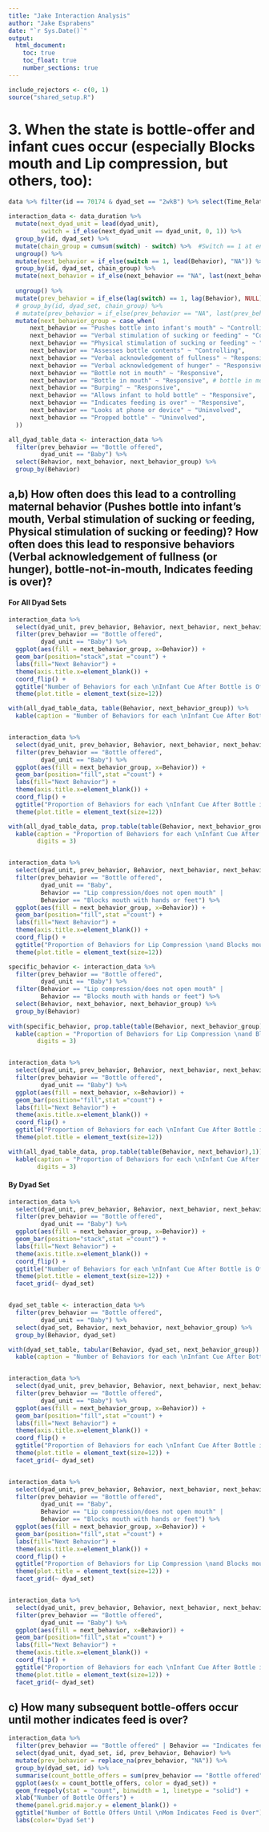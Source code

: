 ```yaml
---
title: "Jake Interaction Analysis"
author: "Jake Esprabens"
date: "`r Sys.Date()`"
output:
  html_document:
    toc: true
    toc_float: true
    number_sections: true
---
```


```r
include_rejectors <- c(0, 1)
source("shared_setup.R")
```

# 3. When the state is bottle-offer and infant cues occur (especially Blocks mouth and Lip compression, but others, too):


```r
data %>% filter(id == 70174 & dyad_set == "2wkB") %>% select(Time_Relative_sf, Duration_sf, Behavior)
```

```r
interaction_data <- data_duration %>% 
  mutate(next_dyad_unit = lead(dyad_unit),
         switch = if_else(next_dyad_unit == dyad_unit, 0, 1)) %>% 
  group_by(id, dyad_set) %>% 
  mutate(chain_group = cumsum(switch) - switch) %>%  #Switch == 1 at end of group, chain group changes at start of new group
  ungroup() %>% 
  mutate(next_behavior = if_else(switch == 1, lead(Behavior), "NA")) %>% 
  group_by(id, dyad_set, chain_group) %>% 
  mutate(next_behavior = if_else(next_behavior == "NA", last(next_behavior), next_behavior)) %>%
  
  ungroup() %>%
  mutate(prev_behavior = if_else(lag(switch) == 1, lag(Behavior), NULL)) %>%
  # group_by(id, dyad_set, chain_group) %>% 
  # mutate(prev_behavior = if_else(prev_behavior == "NA", last(prev_behavior), prev_behavior))
  mutate(next_behavior_group = case_when(
      next_behavior == "Pushes bottle into infant's mouth" ~ "Controlling",
      next_behavior == "Verbal stimulation of sucking or feeding" ~ "Controlling",
      next_behavior == "Physical stimulation of sucking or feeding" ~ "Controlling",
      next_behavior == "Assesses bottle contents" ~ "Controlling",
      next_behavior == "Verbal acknowledgement of fullness" ~ "Responsive",
      next_behavior == "Verbal acknowledgement of hunger" ~ "Responsive",
      next_behavior == "Bottle not in mouth" ~ "Responsive",
      next_behavior == "Bottle in mouth" ~ "Responsive", # bottle in mouth as responsive??
      next_behavior == "Burping" ~ "Responsive",
      next_behavior == "Allows infant to hold bottle" ~ "Responsive",
      next_behavior == "Indicates feeding is over" ~ "Responsive",
      next_behavior == "Looks at phone or device" ~ "Uninvolved",
      next_behavior == "Propped bottle" ~ "Uninvolved",
  ))

all_dyad_table_data <- interaction_data %>%
  filter(prev_behavior == "Bottle offered",
         dyad_unit == "Baby") %>%
  select(Behavior, next_behavior, next_behavior_group) %>%
  group_by(Behavior)
```

## a,b) How often does this lead to a controlling maternal behavior (Pushes bottle into infant's mouth, Verbal stimulation of sucking or feeding, Physical stimulation of sucking or feeding)? How often does this lead to responsive behaviors (Verbal acknowledgement of fullness (or hunger), bottle-not-in-mouth, Indicates feeding is over)?

#### For All Dyad Sets

```r

interaction_data %>%
  select(dyad_unit, prev_behavior, Behavior, next_behavior, next_behavior_group, switch) %>%
  filter(prev_behavior == "Bottle offered",
         dyad_unit == "Baby") %>%
  ggplot(aes(fill = next_behavior_group, x=Behavior)) +
  geom_bar(position="stack",stat ="count") + 
  labs(fill="Next Behavior") +
  theme(axis.title.x=element_blank()) +
  coord_flip() +
  ggtitle("Number of Behaviors for each \nInfant Cue After Bottle is Offered")+
  theme(plot.title = element_text(size=12))

with(all_dyad_table_data, table(Behavior, next_behavior_group)) %>%
  kable(caption = "Number of Behaviors for each \nInfant Cue After Bottle is Offered")


interaction_data %>%
  select(dyad_unit, prev_behavior, Behavior, next_behavior, next_behavior_group, switch) %>%
  filter(prev_behavior == "Bottle offered",
         dyad_unit == "Baby") %>%
  ggplot(aes(fill = next_behavior_group, x=Behavior)) +
  geom_bar(position="fill",stat ="count") + 
  labs(fill="Next Behavior") +
  theme(axis.title.x=element_blank()) +
  coord_flip() +
  ggtitle("Proportion of Behaviors for each \nInfant Cue After Bottle is Offered")+
  theme(plot.title = element_text(size=12))

with(all_dyad_table_data, prop.table(table(Behavior, next_behavior_group),1)) %>%
  kable(caption = "Proportion of Behaviors for each \nInfant Cue After Bottle is Offered",
        digits = 3)


interaction_data %>%
  select(dyad_unit, prev_behavior, Behavior, next_behavior, next_behavior_group, switch) %>%
  filter(prev_behavior == "Bottle offered",
         dyad_unit == "Baby",
         Behavior == "Lip compression/does not open mouth" |
         Behavior == "Blocks mouth with hands or feet") %>%
  ggplot(aes(fill = next_behavior_group, x=Behavior)) +
  geom_bar(position="fill",stat ="count") + 
  labs(fill="Next Behavior") +
  theme(axis.title.x=element_blank()) +
  coord_flip() +
  ggtitle("Proportion of Behaviors for Lip Compression \nand Blocks mouth After Bottle is Offered")+
  theme(plot.title = element_text(size=12))

specific_behavior <- interaction_data %>%
  filter(prev_behavior == "Bottle offered",
         dyad_unit == "Baby") %>%
  filter(Behavior == "Lip compression/does not open mouth" |
         Behavior == "Blocks mouth with hands or feet") %>%
  select(Behavior, next_behavior, next_behavior_group) %>%
  group_by(Behavior)
  
with(specific_behavior, prop.table(table(Behavior, next_behavior_group)),1) %>%
  kable(caption = "Proportion of Behaviors for Lip Compression \nand Blocks mouth After Bottle is Offered",
        digits = 3)


interaction_data %>%
  select(dyad_unit, prev_behavior, Behavior, next_behavior, next_behavior_group, switch) %>%
  filter(prev_behavior == "Bottle offered",
         dyad_unit == "Baby") %>%
  ggplot(aes(fill = next_behavior, x=Behavior)) +
  geom_bar(position="fill",stat ="count") + 
  labs(fill="Next Behavior") +
  theme(axis.title.x=element_blank()) +
  coord_flip() +
  ggtitle("Proportion of Behaviors for each \nInfant Cue After Bottle is Offered")+
  theme(plot.title = element_text(size=12))

with(all_dyad_table_data, prop.table(table(Behavior, next_behavior),1)) %>%
  kable(caption = "Proportion of Behaviors for each \nInfant Cue After Bottle is Offered",
        digits = 3)
```



#### By Dyad Set
```r
interaction_data %>%
  select(dyad_unit, prev_behavior, Behavior, next_behavior, next_behavior_group, switch, dyad_set) %>%
  filter(prev_behavior == "Bottle offered",
         dyad_unit == "Baby") %>%
  ggplot(aes(fill = next_behavior_group, x=Behavior)) +
  geom_bar(position="stack",stat ="count") + 
  labs(fill="Next Behavior") +
  theme(axis.title.x=element_blank()) +
  coord_flip() +
  ggtitle("Number of Behaviors for each \nInfant Cue After Bottle is Offered")+
  theme(plot.title = element_text(size=12)) +
  facet_grid(~ dyad_set)


dyad_set_table <- interaction_data %>%
  filter(prev_behavior == "Bottle offered",
         dyad_unit == "Baby") %>%
  select(dyad_set, Behavior, next_behavior, next_behavior_group) %>%
  group_by(Behavior, dyad_set)

with(dyad_set_table, tabular(Behavior, dyad_set, next_behavior_group)) %>%
  kable(caption = "Number of Behaviors for each \nInfant Cue After Bottle is Offered")


interaction_data %>%
  select(dyad_unit, prev_behavior, Behavior, next_behavior, next_behavior_group, switch, dyad_set) %>%
  filter(prev_behavior == "Bottle offered",
         dyad_unit == "Baby") %>%
  ggplot(aes(fill = next_behavior_group, x=Behavior)) +
  geom_bar(position="fill",stat ="count") + 
  labs(fill="Next Behavior") +
  theme(axis.title.x=element_blank()) +
  coord_flip() +
  ggtitle("Proportion of Behaviors for each \nInfant Cue After Bottle is Offered")+
  theme(plot.title = element_text(size=12)) +
  facet_grid(~ dyad_set)


interaction_data %>%
  select(dyad_unit, prev_behavior, Behavior, next_behavior, next_behavior_group, switch, dyad_set) %>%
  filter(prev_behavior == "Bottle offered",
         dyad_unit == "Baby",
         Behavior == "Lip compression/does not open mouth" |
         Behavior == "Blocks mouth with hands or feet") %>%
  ggplot(aes(fill = next_behavior_group, x=Behavior)) +
  geom_bar(position="fill",stat ="count") + 
  labs(fill="Next Behavior") +
  theme(axis.title.x=element_blank()) +
  coord_flip() +
  ggtitle("Proportion of Behaviors for Lip Compression \nand Blocks mouth After Bottle is Offered")+
  theme(plot.title = element_text(size=12)) +
  facet_grid(~ dyad_set)


interaction_data %>%
  select(dyad_unit, prev_behavior, Behavior, next_behavior, next_behavior_group, switch, dyad_set) %>%
  filter(prev_behavior == "Bottle offered",
         dyad_unit == "Baby") %>%
  ggplot(aes(fill = next_behavior, x=Behavior)) +
  geom_bar(position="fill",stat ="count") + 
  labs(fill="Next Behavior") +
  theme(axis.title.x=element_blank()) +
  coord_flip() +
  ggtitle("Proportion of Behaviors for each \nInfant Cue After Bottle is Offered")+
  theme(plot.title = element_text(size=12)) +
  facet_grid(~ dyad_set)
```

## c) How many subsequent bottle-offers occur until mother indicates feed is over?

```r
interaction_data %>%
  filter(prev_behavior == "Bottle offered" | Behavior == "Indicates feeding is over") %>%
  select(dyad_unit, dyad_set, id, prev_behavior, Behavior) %>%
  mutate(prev_behavior = replace_na(prev_behavior, "NA")) %>%
  group_by(dyad_set, id) %>%
  summarise(count_bottle_offers = sum(prev_behavior == "Bottle offered")) %>%
  ggplot(aes(x = count_bottle_offers, color = dyad_set)) +
  geom_freqpoly(stat = "count", binwidth = 1, linetype = "solid") + 
  xlab("Number of Bottle Offers") + 
  theme(panel.grid.major.y = element_blank()) +
  ggtitle("Number of Bottle Offers Until \nMom Indicates Feed is Over") + 
  labs(color='Dyad Set') 

```

